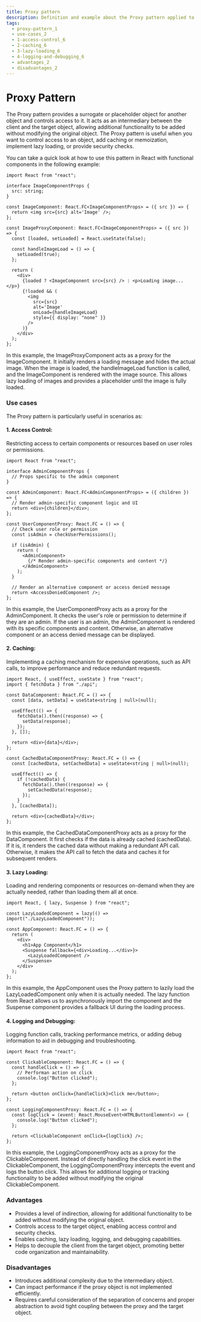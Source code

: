 ```yaml
---
title: Proxy pattern
description: Definition and example about the Proxy pattern applied to the frontend
tags:
  - proxy-pattern_1
  - use-cases_2
  - 1-access-control_6
  - 2-caching_6
  - 3-lazy-loading_6
  - 4-logging-and-debugging_6
  - advantages_2
  - disadvantages_2
---
```


# Proxy Pattern

The Proxy pattern provides a surrogate or placeholder object for another object and controls access to it. It acts as an intermediary between the client and the target object, allowing additional functionality to be added without modifying the original object. The Proxy pattern is useful when you want to control access to an object, add caching or memoization, implement lazy loading, or provide security checks.

You can take a quick look at how to use this pattern in React with functional components in the following example:

```tsx showLineNumbers
import React from "react";

interface ImageComponentProps {
  src: string;
}

const ImageComponent: React.FC<ImageComponentProps> = ({ src }) => {
  return <img src={src} alt='Image' />;
};

const ImageProxyComponent: React.FC<ImageComponentProps> = ({ src }) => {
  const [loaded, setLoaded] = React.useState(false);

  const handleImageLoad = () => {
    setLoaded(true);
  };

  return (
    <div>
      {loaded ? <ImageComponent src={src} /> : <p>Loading image...</p>}
      {!loaded && (
        <img
          src={src}
          alt='Image'
          onLoad={handleImageLoad}
          style={{ display: "none" }}
        />
      )}
    </div>
  );
};
```

In this example, the ImageProxyComponent acts as a proxy for the ImageComponent. It initially renders a loading message and hides the actual image. When the image is loaded, the handleImageLoad function is called, and the ImageComponent is rendered with the image source. This allows lazy loading of images and provides a placeholder until the image is fully loaded.

### Use cases

The Proxy pattern is particularly useful in scenarios as:

#### 1. Access Control:

Restricting access to certain components or resources based on user roles or permissions.

```tsx showLineNumbers
import React from "react";

interface AdminComponentProps {
  // Props specific to the admin component
}

const AdminComponent: React.FC<AdminComponentProps> = ({ children }) => {
  // Render admin-specific component logic and UI
  return <div>{children}</div>;
};

const UserComponentProxy: React.FC = () => {
  // Check user role or permission
  const isAdmin = checkUserPermissions();

  if (isAdmin) {
    return (
      <AdminComponent>
        {/* Render admin-specific components and content */}
      </AdminComponent>
    );
  }

  // Render an alternative component or access denied message
  return <AccessDeniedComponent />;
};
```

In this example, the UserComponentProxy acts as a proxy for the AdminComponent. It checks the user's role or permission to determine if they are an admin. If the user is an admin, the AdminComponent is rendered with its specific components and content. Otherwise, an alternative component or an access denied message can be displayed.

#### 2. Caching:

Implementing a caching mechanism for expensive operations, such as API calls, to improve performance and reduce redundant requests.

```tsx showLineNumbers
import React, { useEffect, useState } from "react";
import { fetchData } from "./api";

const DataComponent: React.FC = () => {
  const [data, setData] = useState<string | null>(null);

  useEffect(() => {
    fetchData().then((response) => {
      setData(response);
    });
  }, []);

  return <div>{data}</div>;
};

const CachedDataComponentProxy: React.FC = () => {
  const [cachedData, setCachedData] = useState<string | null>(null);

  useEffect(() => {
    if (!cachedData) {
      fetchData().then((response) => {
        setCachedData(response);
      });
    }
  }, [cachedData]);

  return <div>{cachedData}</div>;
};
```

In this example, the CachedDataComponentProxy acts as a proxy for the DataComponent. It first checks if the data is already cached (cachedData). If it is, it renders the cached data without making a redundant API call. Otherwise, it makes the API call to fetch the data and caches it for subsequent renders.

#### 3. Lazy Loading:

Loading and rendering components or resources on-demand when they are actually needed, rather than loading them all at once.

```tsx showLineNumbers
import React, { lazy, Suspense } from "react";

const LazyLoadedComponent = lazy(() => import("./LazyLoadedComponent"));

const AppComponent: React.FC = () => {
  return (
    <div>
      <h1>App Component</h1>
      <Suspense fallback={<div>Loading...</div>}>
        <LazyLoadedComponent />
      </Suspense>
    </div>
  );
};
```

In this example, the AppComponent uses the Proxy pattern to lazily load the LazyLoadedComponent only when it is actually needed. The lazy function from React allows us to asynchronously import the component and the Suspense component provides a fallback UI during the loading process.

#### 4. Logging and Debugging:

Logging function calls, tracking performance metrics, or adding debug information to aid in debugging and troubleshooting.

```tsx showLineNumbers
import React from "react";

const ClickableComponent: React.FC = () => {
  const handleClick = () => {
    // Performan action on click
    console.log("Button clicked");
  };

  return <button onClick={handleClick}>Click me</button>;
};

const LoggingComponentProxy: React.FC = () => {
  const logClick = (event: React.MouseEvent<HTMLButtonElement>) => {
    console.log("Button clicked");
  };

  return <ClickableComponent onClick={logClick} />;
};
```

In this example, the LoggingComponentProxy acts as a proxy for the ClickableComponent. Instead of directly handling the click event in the ClickableComponent, the LoggingComponentProxy intercepts the event and logs the button click. This allows for additional logging or tracking functionality to be added without modifying the original ClickableComponent.

### Advantages

- Provides a level of indirection, allowing for additional functionality to be added without modifying the original object.
- Controls access to the target object, enabling access control and security checks.
- Enables caching, lazy loading, logging, and debugging capabilities.
- Helps to decouple the client from the target object, promoting better code organization and maintainability.

### Disadvantages

- Introduces additional complexity due to the intermediary object.
- Can impact performance if the proxy object is not implemented efficiently.
- Requires careful consideration of the separation of concerns and proper abstraction to avoid tight coupling between the proxy and the target object.
